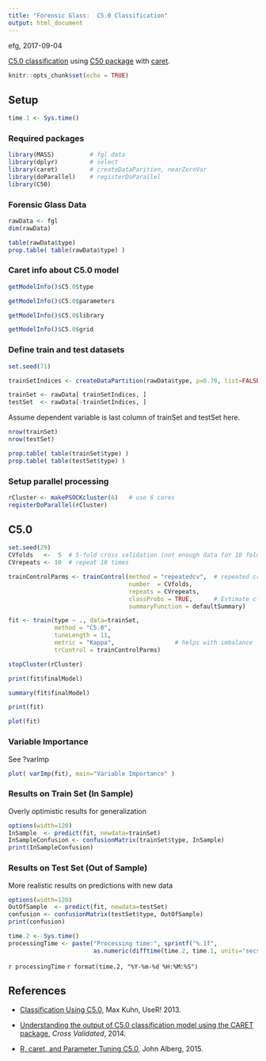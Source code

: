 ```yaml
---
title: "Forensic Glass:  C5.0 Classification"
output: html_document
---
```


efg, 2017-09-04

[C5.0 classification](https://www.rulequest.com/see5-unix.html) using [C50 package](https://cran.r-project.org/web/packages/C50/C50.pdf) with [caret](http://topepo.github.io/caret/index.html).

```r
knitr::opts_chunk$set(echo = TRUE)
```

## Setup

```r
time.1 <- Sys.time()
```

### Required packages

```r
library(MASS)          # fgl data
library(dplyr)         # select
library(caret)         # createDataParition, nearZeroVar
library(doParallel)    # registerDoParallel  
library(C50)
```

### Forensic Glass Data

```r
rawData <- fgl
dim(rawData)
```

```r
table(rawData$type)
prop.table( table(rawData$type) )
```

### Caret info about C5.0 model

```r
getModelInfo()$C5.0$type
```

```r
getModelInfo()$C5.0$parameters
```


```r
getModelInfo()$C5.0$library
```

```r
getModelInfo()$C5.0$grid
```

### Define train and test datasets

```r
set.seed(71)

trainSetIndices <- createDataPartition(rawData$type, p=0.70, list=FALSE)

trainSet <- rawData[ trainSetIndices, ]
testSet  <- rawData[-trainSetIndices, ]
```

Assume dependent variable is last column of trainSet and testSet here.

```r
nrow(trainSet)
nrow(testSet)
```

```r
prop.table( table(trainSet$type) )
prop.table( table(testSet$type) )
```
### Setup parallel processing

```r
rCluster <- makePSOCKcluster(6)   # use 6 cores
registerDoParallel(rCluster)  
```

## C5.0

```r
set.seed(29)
CVfolds   <-  5  # 5-fold cross validation (not enough data for 10 fold here)
CVrepeats <- 10  # repeat 10 times

trainControlParms <- trainControl(method = "repeatedcv",  # repeated cross validation
                                  number  = CVfolds,    
                                  repeats = CVrepeats,  
                                  classProbs = TRUE,      # Estimate class probabilities
                                  summaryFunction = defaultSummary)

fit <- train(type ~ ., data=trainSet,
             method = "C5.0", 
             tuneLength = 11,
             metric = "Kappa",                 # helps with imbalance
             trControl = trainControlParms)

stopCluster(rCluster)
```

```r
print(fit$finalModel)
```

```r
summary(fit$finalModel)
```

```r
print(fit)
```

```r
plot(fit)
```

### Variable Importance

See ?varImp

```r
plot( varImp(fit), main="Variable Importance" )
```

### Results on Train Set (In Sample)

Overly optimistic results for generalization

```r
options(width=120)
InSample  <- predict(fit, newdata=trainSet)
InSampleConfusion <- confusionMatrix(trainSet$type, InSample)
print(InSampleConfusion)   
```

### Results on Test Set (Out of Sample)

More realistic results on predictions with new data

```r
options(width=120)
OutOfSample  <- predict(fit, newdata=testSet)
confusion <- confusionMatrix(testSet$type, OutOfSample)
print(confusion)   
```

```r
time.2 <- Sys.time()
processingTime <- paste("Processing time:", sprintf("%.1f",
                        as.numeric(difftime(time.2, time.1, units="secs"))), "sec\n")
```

`r processingTime`
`r format(time.2, "%Y-%m-%d %H:%M:%S")`   

## References

* [Classification Using C5.0](https://static1.squarespace.com/static/51156277e4b0b8b2ffe11c00/t/51e7e42ce4b0fd2e32684bca/1374151724529/user_C5.0.pdf), Max Kuhn, UseR! 2013.

* [Understanding the output of C5.0 classification model using the CARET package](https://stats.stackexchange.com/questions/83913/understanding-the-output-of-c5-0-classification-model-using-the-caret-package), *Cross Validated*, 2014.

* [R, caret, and Parameter Tuning C5.0 ](http://www.euclidean.com/machine-learning-in-practice/2015/6/12/r-caret-and-parameter-tuning-c50), John Alberg, 2015.

